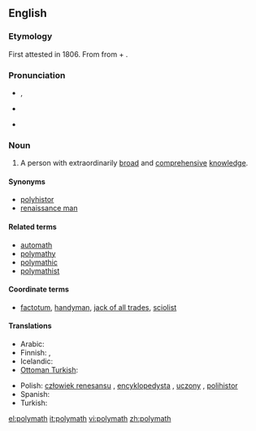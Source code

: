 {{was wotd|2008|March|1}}
{{wikipedia}}
==English==

===Etymology===
First attested in 1806.  From {{etyl|grc}} {{term|πολυμαθής||having learned much|tr=polumathēs|lang=grc|sc=polytonic}} from {{term|πολύς||much|tr=polus|lang=grc|sc=polytonic}} + {{term|μανθάνω||I learn|tr=manthanō|lang=grc|sc=polytonic}}.

===Pronunciation===
* {{a|RP}} {{IPA|/ˈpɒl.ɪ.mæθ/}}, {{SAMPA|/"pQl.I.m{T/}}
* {{a|US}} {{IPA|/ˈpɑː.li.mæθ /|/ˈpɑː.lɪ.mæθ/}}
* {{audio|en-us-polymath.ogg|Audio (US)}}

===Noun===
{{en-noun}}

# A person with extraordinarily [[broad]] and [[comprehensive]] [[knowledge]].

====Synonyms====
* [[polyhistor]]
* [[renaissance man]]

====Related terms====
* [[automath]]
* [[polymathy]]
* [[polymathic]]
* [[polymathist]]

====Coordinate terms====
* [[factotum]], [[handyman]], [[jack of all trades]], [[sciolist]]

====Translations====
{{trans-top|Person with extraordinarily broad and comprehensive knowledge}}
* Arabic: {{t-|ar||tr=allame}}
* Finnish: {{t-|fi|monitietäjä}}, {{t-|fi|polyhistori}}
* Icelandic: {{t|is|fjölfræðingur}}
* [[Ottoman Turkish]]: {{tø|ota||tr=allame}}
{{trans-mid}}
* Polish: [[człowiek renesansu]] {{m}},  [[encyklopedysta]] {{m}}, [[uczony]] {{m}}, [[polihistor]] {{m}}
* Spanish: {{t+|es|polímata|m|f}}
* Turkish: {{t+|tr|allame}}
{{trans-bottom}}

[[el:polymath]]
[[it:polymath]]
[[vi:polymath]]
[[zh:polymath]]